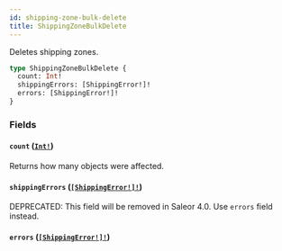 ```yaml
---
id: shipping-zone-bulk-delete
title: ShippingZoneBulkDelete
---
```


Deletes shipping zones.

```graphql
type ShippingZoneBulkDelete {
  count: Int!
  shippingErrors: [ShippingError!]!
  errors: [ShippingError!]!
}
```

### Fields

#### `count` ([`Int!`](/developer/api-reference/scalars/int))

Returns how many objects were affected.

#### `shippingErrors` ([`[ShippingError!]!`](/developer/api-reference/objects/shipping-error))

<span class="badge badge--warning">DEPRECATED: This field will be removed in Saleor 4.0. Use `errors` field instead.</span>

#### `errors` ([`[ShippingError!]!`](/developer/api-reference/objects/shipping-error))
